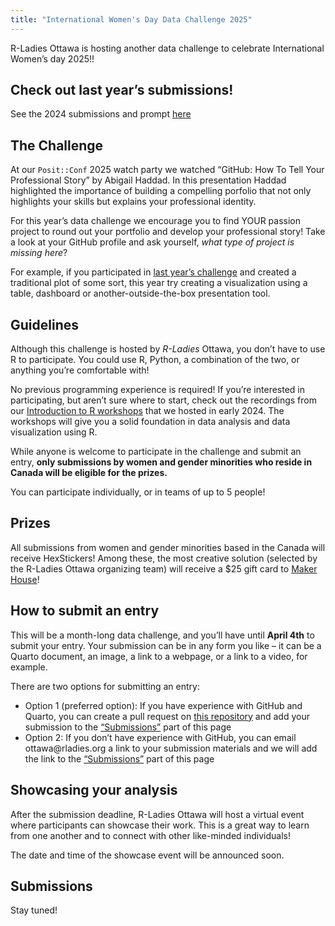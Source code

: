 ```yaml
---
title: "International Women's Day Data Challenge 2025"
---
```


R-Ladies Ottawa is hosting another data challenge to celebrate International Women's day 2025!!

::: {.callout-tip}
## Check out last year's submissions!

See the 2024 submissions and prompt [here](https://rladies-ottawa.github.io/events/2024/iwd.html#submissions)
:::


## The Challenge

At our `Posit::Conf` 2025 watch party we watched "GitHub: How To Tell Your Professional Story" by Abigail Haddad. In this presentation Haddad highlighted the importance of building a compelling porfolio that not only highlights your skills but explains your professional identity.

For this year's data challenge we encourage you to find YOUR passion project to round out your portfolio and develop your professional story! Take a look at your GitHub profile and ask yourself, *what type of project is missing here*? 

For example, if you participated in [last year's challenge](../events/2024/iwd.qmd) and created a traditional plot of some sort, this year try creating a visualization using a table, dashboard or another-outside-the-box presentation tool.


## Guidelines

Although this challenge is hosted by *R-Ladies* Ottawa, you don't have to use R to participate. You could use R, Python, a combination of the two, or anything you're comfortable with! 

No previous programming experience is required! If you're interested in participating, but aren't sure where to start, check out the recordings from our [Introduction to R workshops](https://rladies-ottawa.gitub.io/events/2024/intro_to_r.html) that we hosted in early 2024. The workshops will give you a solid foundation in data analysis and data visualization using R.

While anyone is welcome to participate in the challenge and submit an entry, **only submissions by women and gender minorities who reside in Canada will be eligible for the prizes.**

You can participate individually, or in teams of up to 5 people!

## Prizes

All submissions from women and gender minorities based in the Canada will receive HexStickers! Among these, the most creative solution (selected by the R-Ladies Ottawa organizing team) will receive a $25 gift card to [Maker House](https://makerhouse.com/)!

## How to submit an entry

This will be a month-long data challenge, and you'll have until **April 4th** to submit your entry. Your submission can be in any form you like -- it can be a Quarto document, an image, a link to a webpage, or a link to a video, for example.

There are two options for submitting an entry: 

* Option 1 (preferred option): If you have experience with GitHub and Quarto, you can create a pull request on [this repository](https://github.com/RLadies-Ottawa/rladies-ottawa.github.io) and add your submission to the ["Submissions"](iwd.qmd#submissions) part of this page
* Option 2: If you don't have experience with GitHub, you can email ottawa@rladies.org a link to your submission materials and we will add the link to the ["Submissions"](iwd.qmd#submissions) part of this page

## Showcasing your analysis

After the submission deadline, R-Ladies Ottawa will host a virtual event where participants can showcase their work. This is a great way to learn from one another and to connect with other like-minded individuals!

The date and time of the showcase event will be announced soon.

## Submissions

Stay tuned!